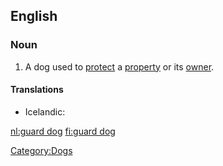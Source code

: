 ==English==
{{wikipedia}}

===Noun===
{{en-noun|sg=[[guard]] [[dog]]}}

# A dog used to [[protect]] a [[property]] or its [[owner]].

====Translations====
{{trans-top|guard dog}}
* Icelandic: {{t|varðhundur|m}}
{{trans-mid}}
{{trans-bottom}}

[[Category:Dogs]]

[[nl:guard dog]]
[[fi:guard dog]]